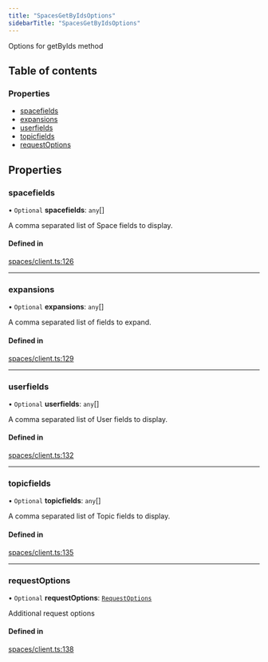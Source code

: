 ```yaml
---
title: "SpacesGetByIdsOptions"
sidebarTitle: "SpacesGetByIdsOptions"
---
```


Options for getByIds method

## Table of contents

### Properties

- [spacefields](/xdks/typescript/reference/interfaces/SpacesGetByIdsOptions#spacefields)
- [expansions](/xdks/typescript/reference/interfaces/SpacesGetByIdsOptions#expansions)
- [userfields](/xdks/typescript/reference/interfaces/SpacesGetByIdsOptions#userfields)
- [topicfields](/xdks/typescript/reference/interfaces/SpacesGetByIdsOptions#topicfields)
- [requestOptions](/xdks/typescript/reference/interfaces/SpacesGetByIdsOptions#requestoptions)

## Properties

### spacefields

• `Optional` **spacefields**: `any`[]

A comma separated list of Space fields to display.

#### Defined in

[spaces/client.ts:126](https://github.com/xdevplatform/xdk/blob/298ca9350d035e40e7c8ee0753c50052819a41e2/xdk/typescript/src/spaces/client.ts#L126)

___

### expansions

• `Optional` **expansions**: `any`[]

A comma separated list of fields to expand.

#### Defined in

[spaces/client.ts:129](https://github.com/xdevplatform/xdk/blob/298ca9350d035e40e7c8ee0753c50052819a41e2/xdk/typescript/src/spaces/client.ts#L129)

___

### userfields

• `Optional` **userfields**: `any`[]

A comma separated list of User fields to display.

#### Defined in

[spaces/client.ts:132](https://github.com/xdevplatform/xdk/blob/298ca9350d035e40e7c8ee0753c50052819a41e2/xdk/typescript/src/spaces/client.ts#L132)

___

### topicfields

• `Optional` **topicfields**: `any`[]

A comma separated list of Topic fields to display.

#### Defined in

[spaces/client.ts:135](https://github.com/xdevplatform/xdk/blob/298ca9350d035e40e7c8ee0753c50052819a41e2/xdk/typescript/src/spaces/client.ts#L135)

___

### requestOptions

• `Optional` **requestOptions**: [`RequestOptions`](/xdks/typescript/reference/interfaces/RequestOptions)

Additional request options

#### Defined in

[spaces/client.ts:138](https://github.com/xdevplatform/xdk/blob/298ca9350d035e40e7c8ee0753c50052819a41e2/xdk/typescript/src/spaces/client.ts#L138)
